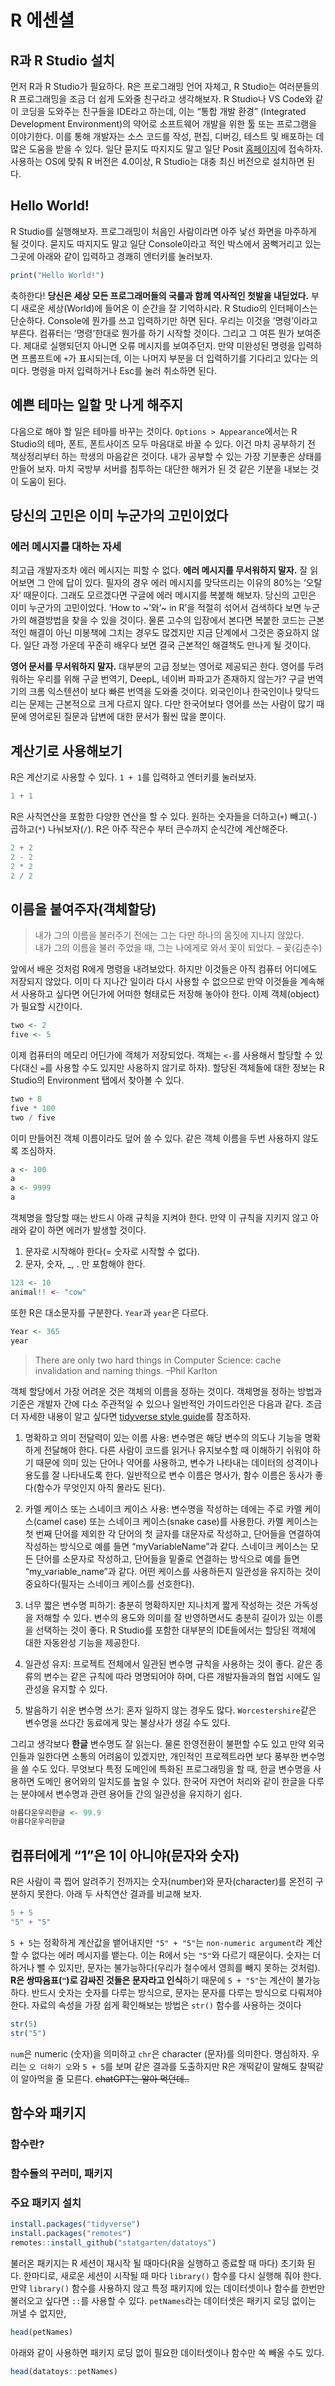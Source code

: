 # R 에센셜

## R과 R Studio 설치
먼저 R과 R Studio가 필요하다. R은 프로그래밍 언어 자체고, R Studio는 여러분들의 R 프로그래밍을 조금 더 쉽게 도와줄 친구라고 생각해보자. R Studio나 VS Code와 같이 코딩을 도와주는 친구들을 IDE라고 하는데, 이는 "통합 개발 환경" (Integrated Development Environment)의 약어로 소프트웨어 개발을 위한 툴 또는 프로그램을 이야기한다. 이를 통해 개발자는 소스 코드를 작성, 편집, 디버깅, 테스트 및 배포하는 데 많은 도움을 받을 수 있다. 일단 묻지도 따지지도 말고 일단 Posit [홈페이지](https://posit.co/download/rstudio-desktop/)에 접속하자. 사용하는 OS에 맞춰 R 버전은 4.0이상, R Studio는 대충 최신 버전으로 설치하면 된다.

## Hello World!
R Studio를 실행해보자. 프로그래밍이 처음인 사람이라면 아주 낯선 화면을 마주하게 될 것이다. 묻지도 따지지도 말고 일단 Console이라고 적인 박스에서 꿈뻑거리고 있는 그곳에 아래와 같이 입력하고 경쾌히 엔터키를 눌러보자.
```r
print("Hello World!")
```
축하한다! **당신은 세상 모든 프로그래머들의 국룰과 함께 역사적인 첫발을 내딛었다.** 부디 새로운 세상(World)에 들어온 이 순간을 잘 기억하시라. R Studio의 인터페이스는 단순하다. Console에 뭔가를 쓰고 입력하기만 하면 된다. 우리는 이것을 '명령'이라고 부른다. 컴퓨터는 '명령'한대로 뭔가를 하기 시작할 것이다. 그리고 그 여튼 뭔가 보여준다. 제대로 실행되던지 아니면 오류 메시지를 보여주던지. 만약 미완성된 명령을 입력하면 프롬프트에 `+`가 표시되는데, 이는 나머지 부분을 더 입력하기를 기다리고 있다는 의미다. 명령을 마저 입력하거나 Esc를 눌러 취소하면 된다. 

## 예쁜 테마는 일할 맛 나게 해주지
다음으로 해야 할 일은 테마를 바꾸는 것이다. `Options > Appearance`에서는 R Studio의 테마, 폰트, 폰트사이즈 모두 마음대로 바꿀 수 있다. 이건 마치 공부하기 전 책상정리부터 하는 학생의 마음같은 것이다. 내가 공부할 수 있는 가장 기분좋은 상태를 만들어 보자. 마치 국방부 서버를 침투하는 대단한 해커가 된 것 같은 기분을 내보는 것이 도움이 된다.

## 당신의 고민은 이미 누군가의 고민이었다
### 에러 메시지를 대하는 자세
최고급 개발자조차 에러 메시지는 피할 수 없다. **에러 메시지를 무서워하지 말자.** 잘 읽어보면 그 안에 답이 있다. 필자의 경우 에러 메시지를 맞닥뜨리는 이유의 80%는 '오탈자' 때문이다. 그래도 모르겠다면 구글에 에러 메시지를 복붙해 해보자. 당신의 고민은 이미 누군가의 고민이었다. 'How to ~'와 '~ in R'을 적절히 섞어서 검색하다 보면 누군가의 해결방법을 찾을 수 있을 것이다. 물론 고수의 입장에서 본다면 복붙한 코드는 근본적인 해결이 아닌 미봉책에 그치는 경우도 많겠지만 지금 단계에서 그것은 중요하지 않다. 일단 과정 가운데 꾸준히 배우다 보면 결국 근본적인 해결책도 만나게 될 것이다. 

**영어 문서를 무서워하지 말자.** 대부분의 고급 정보는 영어로 제공되곤 한다. 영어를 두려워하는 우리를 위해 구글 번역기, DeepL, 네이버 파파고가 존재하지 않는가? 구글 번역기의 크롬 익스텐션이 보다 빠른 번역을 도와줄 것이다. 외국인이나 한국인이나 맞닥드리는 문제는 근본적으로 크게 다르지 않다. 다만 한국어보다 영어를 쓰는 사람이 많기 때문에 영어로된 질문과 답변에 대한 문서가 훨씬 많을 뿐이다.

## 계산기로 사용해보기
R은 계산기로 사용할 수 있다. `1 + 1`를 입력하고 엔터키를 눌러보자.

```r
1 + 1
```

R은 사칙연산을 포함한 다양한 연산을 할 수 있다. 원하는 숫자들을 더하고(`+`) 빼고(`-`) 곱하고(`*`) 나눠보자(`/`). R은 아주 작은수 부터 큰수까지 순식간에 계산해준다.

```r
2 + 2
2 - 2
2 * 2
2 / 2
```


## 이름을 붙여주자(객체할당)

> 내가 그의 이름을 불러주기 전에는 그는 다만 하나의 몸짓에 지나지 않았다.  
> 내가 그의 이름을 불러 주었을 때, 그는 나에게로 와서 꽃이 되었다. -- 꽃(김춘수)  


앞에서 배운 것처럼 R에게 명령을 내려보았다. 하지만 이것들은 아직 컴퓨터 어디에도 저장되지 않았다. 이미 다 지나간 일이라 다시 사용할 수 없으므로 만약 이것들을 계속해서 사용하고 싶다면 어딘가에 어떠한 형태로든 저장해 놓아야 한다. 이제 객체(object)가 필요할 시간이다.

```r
two <- 2
five <- 5
```

이제 컴퓨터의 메모리 어딘가에 객체가 저장되었다. 객체는 `<-`를 사용해서 할당할 수 있다(대신 `=`를 사용할 수도 있지만 사용하지 않기로 하자). 할당된 객체들에 대한 정보는 R Studio의 Environment 탭에서 찾아볼 수 있다. 

```r
two + 8
five * 100
two / five
```

이미 만들어진 객체 이름이라도 덮어 쓸 수 있다. 같은 객체 이름을 두번 사용하지 않도록 조심하자.

```r
a <- 100
a
a <- 9999
a
```

객체명을 할당할 때는 반드시 아래 규칙을 지켜야 한다. 만약 이 규칙을 지키지 않고 아래와 같이 하면 에러가 발생할 것이다.

1. 문자로 시작해야 한다(= 숫자로 시작할 수 없다).  
2. 문자, 숫자, _, . 만 포함해야 한다.

```r
123 <- 10
animal!! <- "cow"
```

또한 R은 대소문자를 구분한다. `Year`과 `year`은 다르다.

```r
Year <- 365
year
```

> There are only two hard things in Computer Science: cache invalidation and naming things. 
> --Phil Karlton

객체 할당에서 가장 어려운 것은 객체의 이름을 정하는 것이다. 객체명을 정하는 방법과 기준은 개발자 간에 다소 주관적일 수 있으나 일반적인 가이드라인은 다음과 같다. 조금 더 자세한 내용이 알고 싶다면 [tidyverse style guide](https://style.tidyverse.org/syntax.html)를 참조하자.

1. 명확하고 의미 전달력이 있는 이름 사용: 변수명은 해당 변수의 의도나 기능을 명확하게 전달해야 한다. 다른 사람이 코드를 읽거나 유지보수할 때 이해하기 쉬워야 하기 때문에 의미 있는 단어나 약어를 사용하고, 변수가 나타내는 데이터의 성격이나 용도를 잘 나타내도록 한다. 일반적으로 변수 이름은 명사가, 함수 이름은 동사가 좋다(함수가 무엇인지 아직 몰라도 된다).

2. 카멜 케이스 또는 스네이크 케이스 사용: 변수명을 작성하는 데에는 주로 카멜 케이스(camel case) 또는 스네이크 케이스(snake case)를 사용한다. 카멜 케이스는 첫 번째 단어를 제외한 각 단어의 첫 글자를 대문자로 작성하고, 단어들을 연결하여 작성하는 방식으로 예를 들면 "myVariableName"과 같다. 스네이크 케이스는 모든 단어를 소문자로 작성하고, 단어들을 밑줄로 연결하는 방식으로 예를 들면 "my_variable_name"과 같다. 어떤 케이스를 사용하든지 일관성을 유지하는 것이 중요하다(필자는 스네이크 케이스를 선호한다).

3. 너무 짧은 변수명 피하기: 충분히 명확하지만 지나치게 짧게 작성하는 것은 가독성을 저해할 수 있다. 변수의 용도와 의미를 잘 반영하면서도 충분히 길이가 있는 이름을 선택하는 것이 좋다. R Studio를 포함한 대부분의 IDE들에서는 할당된 객체에 대한 자동완성 기능을 제공한다.

4. 일관성 유지: 프로젝트 전체에서 일관된 변수명 규칙을 사용하는 것이 좋다. 같은 종류의 변수는 같은 규칙에 따라 명명되어야 하며, 다른 개발자들과의 협업 시에도 일관성을 유지할 수 있다.

5. 발음하기 쉬운 변수명 쓰기: 혼자 일하지 않는 경우도 많다. `Worcestershire`같은 변수명을 쓰다간 동료에게 맞는 불상사가 생길 수도 있다.

그리고 생각보다 **한글** 변수명도 잘 읽는다. 물론 한영전환이 불편할 수도 있고 만약 외국인들과 일한다면 소통의 어려움이 있겠지만, 개인적인 프로젝트라면 보다 풍부한 변수명을 쓸 수도 있다. 무엇보다 특정 도메인에 특화된 프로그래밍을 할 때, 한글 변수명을 사용하면 도메인 용어와의 일치도를 높일 수 있다. 한국어 자연어 처리와 같이 한글을 다루는 분야에서 변수명과 관련 용어들 간의 일관성을 유지하기 쉽다.

```r
아름다운우리한글 <- 99.9
아름다운우리한글
```

## 컴퓨터에게 "1"은 1이 아니야(문자와 숫자)
R은 사람이 콕 찝어 알려주기 전까지는 숫자(number)와 문자(character)를 온전히 구분하지 못한다. 아래 두 사칙연산 결과를 비교해 보자. 
```r
5 + 5
"5" + "5"
```

`5 + 5`는 정확하게 계산값을 뱉어내지만 `"5" + "5"`는 `non-numeric argument`라 계산할 수 없다는 에러 메시지를 뱉는다. 이는 R에서 `5`는 `"5"`와 다르기 때문이다. 숫자는 더하거나 뺄 수 있지만, 문자는 불가능하다(우리가 철수에서 영희를 빼지 못하는 것처럼). **R은 쌍따옴표(`"`)로 감싸진 것들은 문자라고 인식**하기 때문에 `5 + "5"`는 계산이 불가능하다. 반드시 숫자는 숫자를 다루는 방식으로, 문자는 문자를 다루는 방식으로 다뤄져야 한다. 자료의 속성을 가장 쉽게 확인해보는 방법은 `str()` 함수를 사용하는 것이다

```r
str(5)
str("5")
```

`num`은 numeric (숫자)을 의미하고 `chr`은 character (문자)를 의미한다. 명심하자. 우리는 `오 더하기 오`와 `5 + 5`를 보며 같은 결과를 도출하지만 R은 개떡같이 말해도 찰떡같이 알아먹을 줄 모른다. ~~chatGPT는 알아 먹던데..~~

## 함수와 패키지
### 함수란?


### 함수들의 꾸러미, 패키지

### 주요 패키지 설치
```r
install.packages("tidyverse")
install.packages("remotes")
remotes::install_github("statgarten/datatoys")
```


불러온 패키지는 R 세션이 재시작 될 때마다(R을 실행하고 종료할 때 마다) 초기화 된다. 한마디로, 새로운 세션이 시작될 때 마다 `library()` 함수를 다시 실행해 줘야 한다. 만약 `library()` 함수를 사용하지 않고 특정 패키지에 있는 데이터셋이나 함수를  한번만 불러오고 싶다면 `::`를 사용할 수 있다. `petNames`라는 데이터셋은 패키지 로딩 없이는 꺼낼 수 없지만,

```r
head(petNames)
```

아래와 같이 사용하면 패키지 로딩 없이 필요한 데이터셋이나 함수만 쏙 빼올 수도 있다.

```r
head(datatoys::petNames)
```

